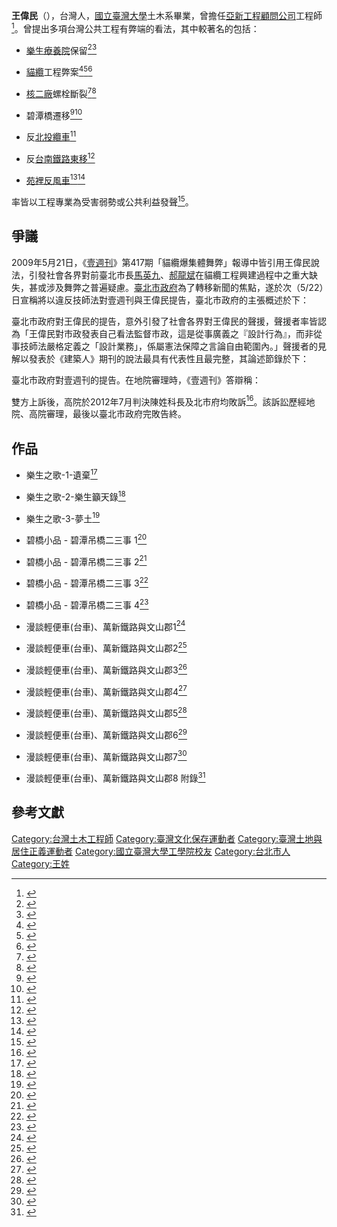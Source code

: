 {{Multiple issues|
{{pov|time=2017-04-09T16:56:46+00:00}}
{{Copy edit|time=2021-01-17T10:06:40+00:00}}
}}
'''王偉民'''（{{bd|1956年||||}}），台灣人，[[國立臺灣大學|國立臺灣大學]]土木系畢業，曾擔任[[亞新工程顧問公司|亞新工程顧問公司]]工程師<ref>{{cite|url=http://www.libertytimes.com.tw/2012/new/oct/28/today-taipei7-3.htm|title=王偉民小檔案|work=自由時報|author=陳曉宜|date=2012-10-28|accessdate=2013-09-10|archive-date=2012-11-15|archive-url=https://web.archive.org/web/20121115224014/http://www.libertytimes.com.tw/2012/new/oct/28/today-taipei7-3.htm|dead-url=no}}</ref>。曾提出多項台灣公共工程有弊端的看法，其中較著名的包括：

* [[樂生療養院|樂生療養院]]保留<ref>{{cite|url=http://news.ltn.com.tw/news/local/paper/626175|title=《真情人物》王偉民 守護「樂生」不離開|work=自由時報|author=陳曉宜|date=2012-10-28|accessdate=2015-09-25|archive-date=2015-09-25|archive-url=https://web.archive.org/web/20150925151407/http://news.ltn.com.tw/news/local/paper/626175|dead-url=no}}</ref><ref>{{cite|url=https://groups.google.com/forum/#!topic/yotu/N_m8ZrbTLJY|title=捷運局保證人定勝天，百姓祈禱天佑樂生－樂生走山倒數？！|work=破報|author=陳韋臻|date=2011-08-26|accessdate=2015-09-25|archive-date=2011-01-22|archive-url=http://arquivo.pt/wayback/20110122130054/https://groups.google.com/forum/#!topic/yotu/N_m8ZrbTLJY|dead-url=no}}</ref>

* [[貓纜|貓纜]]工程弊案<ref>{{cite|url=http://taiwan9.ning.com/forum/topics/gei-ma-ying-jiu-jiu-zhi-zhou?commentId=2235551%3AComment%3A302627|title=給馬英九就職週年的禮物 - 壹週刊爆貓纜集體舞弊！|work=台灣酒論壇|author=台灣酒論壇|date=2009-05-22|accessdate=2015-09-25|archive-date=2015-09-25|archive-url=https://web.archive.org/web/20150925170246/http://taiwan9.ning.com/forum/topics/gei-ma-ying-jiu-jiu-zhi-zhou?commentId=2235551%3AComment%3A302627|dead-url=no}}</ref><ref>{{cite|url=http://www.coolloud.org.tw/node/46517|title=全面體檢貓纜 專家籲 讓居民參與監督|work=自由時報|author=林恕暉|date=2009-09-15|accessdate=2015-09-25|archive-date=2015-09-25|archive-url=https://web.archive.org/web/20150925150852/http://www.coolloud.org.tw/node/46517|dead-url=no}}</ref><ref>{{cite|url=http://www.socialforce.net/blog/chen21457/444.html|title=越滾越大的貓纜弊案|work=TaiwanOnline|author=chen21457的心情日記|date=2009-10-15}}{{Dead link|date=2020年1月 |bot=InternetArchiveBot |fix-attempted=yes }}</ref>

* [[核二廠|核二廠]]螺栓斷裂<ref>{{cite|url=http://news.ltn.com.tw/news/focus/paper/577738|title=6支億元// 核二螺栓 網路1支2418元|work=自由時報|author=湯佳玲|date=2012-04-21|accessdate=2015-09-27|archive-date=2015-09-28|archive-url=https://web.archive.org/web/20150928033604/http://news.ltn.com.tw/news/focus/paper/577738|dead-url=no}}</ref><ref>{{cite|url=http://news.ltn.com.tw/news/life/paper/584883|title=核二廠螺栓 專家︰36支有瑕疵|work=自由時報|author=湯佳玲|date=2012-05-19|accessdate=2015-09-25|archive-date=2015-09-25|archive-url=https://web.archive.org/web/20150925145356/http://news.ltn.com.tw/news/life/paper/584883|dead-url=no}}</ref>

* 碧潭橋遷移<ref>{{cite|url=https://tw.news.yahoo.com/環盟批朱立倫-古蹟殺手-221819480.html|title=環盟批朱立倫「古蹟殺手」|work=自由時報|author=劉力仁|date=2013-07-19|deadurl=yes|archiveurl=https://web.archive.org/web/20160305210552/https://tw.news.yahoo.com/%E7%92%B0%E7%9B%9F%E6%89%B9%E6%9C%B1%E7%AB%8B%E5%80%AB-%E5%8F%A4%E8%B9%9F%E6%AE%BA%E6%89%8B-221819480.html|archivedate=2016-03-05}}</ref><ref>{{cite|url=http://twtext.blogspot.tw/2014/02/green-lake.html|title=王偉民：公民之聲：房子拆不好 碧潭吊橋都毀了|work=蘋果日報|author=陳玉梅|date=2014-02-17|deadurl=yes|archiveurl=https://web.archive.org/web/20150925155850/http://twtext.blogspot.tw/2014/02/green-lake.html|archivedate=2015-09-25}}</ref>

* 反[[北投纜車|北投纜車]]<ref>{{cite|url=http://sec.ncu.edu.tw/news/press_content.php?P_ID=15966|title=纜索距離太近　北纜恐成「碰碰車」|work=自由時報|author=黃其豪|date=2012-11-15|deadurl=yes|archiveurl=https://web.archive.org/web/20150925174651/http://sec.ncu.edu.tw/news/press_content.php?P_ID=15966|archivedate=2015-09-25}}</ref>

* 反[[台南鐵路東移|台南鐵路東移]]<ref>{{cite|url=https://www.youtube.com/watch?v=Stta_lwsJmw&app=desktop| title=02.06.2013 台南市區鐵路地下化計畫工程技術論壇 Live| work=youtube|author=youtube|date=2013-02-06}}</ref>

* [[苑裡反風車|苑裡反風車]]<ref>{{cite|url=http://anti-crazywindmills.blogspot.tw/2013/09/setback-nordexe500vestas400500-1400m20.html|title=永續風能，從苑裡出發 台灣環境草根力量論壇記錄 場次一 大型風車與環境公害：王偉民（資深工程師）|work=苑裡反瘋車自救會|author=苑裡反瘋車自救會|date=2013-09-06|accessdate=2015-09-25|archive-date=2015-09-25|archive-url=https://web.archive.org/web/20150925180438/http://anti-crazywindmills.blogspot.tw/2013/09/setback-nordexe500vestas400500-1400m20.html|dead-url=no}}</ref><ref>{{cite|url=http://e-info.org.tw/node/99338|title=舒適、健康、安全分三環 苑裡反瘋車提風機距離草案|work=環境資訊中心|author=賴品瑀|date=2014-05-15|accessdate=2015-09-27|archive-date=2015-09-27|archive-url=https://web.archive.org/web/20150927203626/http://e-info.org.tw/node/99338|dead-url=no}}</ref>

率皆以工程專業為受害弱勢或公共利益發聲<ref>{{cite|url=http://www.appledaily.com.tw/appledaily/article/headline/20130404/34931029/|title=人間異語：專業沉淪 台灣變蠻荒社會|work=蘋果日報|author=陳玉梅|date=2013-04-04|accessdate=2015-09-25|archive-date=2015-09-25|archive-url=https://web.archive.org/web/20150925153042/http://www.appledaily.com.tw/appledaily/article/headline/20130404/34931029/|dead-url=no}}</ref>。

== 爭議 ==
2009年5月21日，《[[壹週刊_(台灣)|壹週刊]]》第417期「貓纜爆集體舞弊」報導中皆引用王偉民說法，引發社會各界對前臺北市長[[馬英九|馬英九]]、[[郝龍斌|郝龍斌]]在貓纜工程興建過程中之重大缺失，甚或涉及舞弊之普遍疑慮。[[臺北市政府|臺北市政府]]為了轉移新聞的焦點，遂於次（5/22）日宣稱將以違反技師法對壹週刊與王偉民提告，臺北市政府的主張概述於下：

{{cquote|臺北市政府秘書長[[楊錫安|楊錫安]]稱王偉民並無任何的專業證照，既非大地技師，也非結構技師，更非水土保持技師，卻未經查證，到處散播不實言論，危言聳聽，並曾多次以其自稱的專業，要求市府變更工程規劃事宜。已經涉嫌違反《技師法》第45條之規定，無技師資格而擅自執行技師業務，可處2年以下有期徒刑、拘役或併科罰金。台北市法規會主委[[葉慶元|葉慶元]]稱將委託律師對《壹週刊》及王提出民事訴訟，請求新臺幣一元的象徵性損害賠償，並要求《壹週刊》以相同篇幅、版面在週刊上，以及在各大報頭版刊登半版廣告澄清、公開道歉。<ref>{{cite news|url=http://www.xydo.taipei.gov.tw/ct.asp?xItem=980935&ctNode=36376&mp=124121|title=針對週刊不實報導，北市府提告請求一元象徵性賠償|publisher=台北市文山區公所|date=2012-04-27|access-date=2013-09-10|archive-url=https://web.archive.org/web/20131211203355/http://www.xydo.taipei.gov.tw/ct.asp?xItem=980935&ctNode=36376&mp=124121|archive-date=2013-12-11|dead-url=yes}}</ref>}}

臺北市政府對王偉民的提告，意外引發了社會各界對王偉民的聲援，聲援者率皆認為「王偉民對市政發表自己看法監督市政，這是從事廣義之『設計行為』，而非從事技師法嚴格定義之「設計業務」，係屬憲法保障之言論自由範圍內。」聲援者的見解以發表於《建築人》期刊的說法最具有代表性且最完整，其論述節錄於下：

{{cquote|這位王姓工程師沒有技師執照，當然不能被政府單位、司法監察單位委託做鑑定人，不得從事技師的營業行為，但他要發表自己看法在非公權力的媒體上，都還在言論自由範圍之內！

技師法裡所謂的「研究、分析、試驗、評價、鑑定」當然是指最嚴格的定義，指的是在公文書、政府文件、司法監察單位從事鑑定、施工圖說、施工計劃等等、並簽名負責。就像我們一般指稱的「建築設計」，需由具建築師資格且執業的建築師為之，就最嚴格的定義而言，「建築設計」指的是建築執照那一套圖。但廣義的建築設計，若僅止於對建築的看法，未涉及政府公文書，一般也認為屬於設計行為。

台北市政府用最寬鬆的定義去解釋技師法裡的執業範圍及「研究、分析、試驗、評價、鑑定」的定義，只能說台北市政府的法律顧問只會望文生義罷了。假設有一民眾，發現某橋橋墩基座淘空、橋面伸縮縫加大，車行過有異聲，震動過大（以上都不需要土木專業，肉眼常識應可判斷之事），於是向媒體舉發；然後橋樑主管機關說，這位爆料的民眾不具土木技師、結構技師資格，所以先辦他擅自執行技師業務……

依現行「妨害名譽」刑法條文，幾乎只有在「全部都是捏造」的前提下才會被定罪與賠償。貓纜是公共議題，人人得以發表意見，甚至負面、厭惡的意見。除非這位王姓工程師發表的關鍵意見是他用[[Photoshop|Photoshop]]是自己偽造出來，攏係假e。你台北市政府的貓纜工程既然出了那麼大的錯，已是既成事實，……，面對各種質疑之處，你台北市政府只有解釋的份。

台北市政府反過來控告別人的質疑，這玩笑就開太大了。……，沒有建築師資格的人在本站發表「台北[[建成圓環|建成圓環]]設計施工有問題」的言論，大概也等著被台北市政府郝龍斌控告啦。<ref>{{cite|url=http://bbs.archi.sdnl.org/viewtopic.php?t=2045| title=嚴正抗議台北市政府對貓纜弊案爆料者提告| work=建築人|author=建築人|date=2009-05-21}}</ref>}}

{{來源請求|事後有關對於《壹週刊》與王偉民提告的開庭或和解，臺北市政府從未主動有新聞傳出，亦未見《壹週刊》有公開道歉舉措。}}

{{來源請求|事實上，臺北市政府對王偉民的提告，在王偉民未及出庭之前，經參與連署學者交大教授[[劉俊秀_(1952年)|劉俊秀]]出庭作證後，逕由地院予以駁回而早早結案。}}

臺北市政府對壹週刊的提告。在地院審理時，《壹週刊》答辯稱：

{{cquote|報導是引述曾出席[[行政院公共工程委員會|行政院工程會]]的專業人士王偉民的說法，並出示台大教授[[蔡丁貴|蔡丁貴]]等7位學者專家簽署的連署書，證明文章所披露貓纜塔柱確有4個重大缺失，有相當可信的基礎，週刊已善盡查證」，獲法官認可，判決一塊錢都不必賠給北市府，也不必澄清，僅陳姓科長獲判賠名譽損失一塊錢。<ref>{{cite|url=http://main9.pixnet.net/blog/post/13166351-520馬英九醜聞罩頂，貓纜爆集體舞弊-＜貓纜|title=520馬英九醜聞罩頂，貓纜爆集體舞弊<貓纜集體舞弊？>告|work=自由時報|author=張文川|date=2010-08-25}}{{dead link|date=2018年3月 |bot=InternetArchiveBot |fix-attempted=yes }}</ref>}}

雙方上訴後，高院於2012年7月判決陳姓科長及北市府均敗訴<ref>{{cite|url=http://www.appledaily.com.tw/appledaily/article/headline/20120726/34395153/|title=《壹週刊》報導貓纜舞弊 北市府敗訴|work=蘋果日報|author=丁牧群、蔡亞樺|date=2012-07-26|accessdate=2015-09-27|archive-date=2012-08-29|archive-url=https://web.archive.org/web/20120829203858/http://www.appledaily.com.tw/appledaily/article/headline/20120726/34395153|dead-url=no}}</ref>。該訴訟歷經地院、高院審理，最後以臺北市政府完敗告終。

{{or|然而，臺北市政府以提告來汙名化王偉民的策略，藉以轉移事件剛批露時的新聞焦點與壓力，仍然是大獲成功的。}}

== 作品 ==
* 樂生之歌-1-遺棄<ref>{{cite|url=https://www.youtube.com/watch?v=1-oaZmSr3pw|title=樂生之歌-1-遺棄|work=公視新聞網/新聞議題中心|author=王偉民|date=2010-08-26|accessdate=2015-09-25|archive-date=2016-04-02|archive-url=https://web.archive.org/web/20160402193249/https://www.youtube.com/watch?v=1-oaZmSr3pw|dead-url=no}}</ref>

* 樂生之歌-2-樂生籲天錄<ref>{{cite|url=https://www.youtube.com/watch?v=NJcZwryZFyw|title=樂生之歌-2-樂生籲天錄|work=公視新聞網/新聞議題中心|author=王偉民|date=2010-08-26|accessdate=2015-09-25|archive-date=2016-03-16|archive-url=https://web.archive.org/web/20160316165649/https://www.youtube.com/watch?v=NJcZwryZFyw|dead-url=no}}</ref>

* 樂生之歌-3-夢土<ref>{{cite|url=https://www.youtube.com/watch?v=3zDN9GWW5CY|title=樂生之歌-3-夢土|work=公視新聞網/新聞議題中心|author=王偉民|date=2010-08-26|accessdate=2015-09-25|archive-date=2016-03-17|archive-url=https://web.archive.org/web/20160317013943/https://www.youtube.com/watch?v=3zDN9GWW5CY|dead-url=no}}</ref>

* 碧橋小品 - 碧潭吊橋二三事 1<ref>{{cite|url=https://public0306.wordpress.com/2015/09/27/碧橋小品/|title=碧橋小品 - 碧潭吊橋二三事 1|work=public0306|author=王偉民|date=2013-10-31|accessdate=2020-09-14|archive-date=2019-11-29|archive-url=https://web.archive.org/web/20191129111536/https://public0306.wordpress.com/2015/09/27/%e7%a2%a7%e6%a9%8b%e5%b0%8f%e5%93%81/|dead-url=no}}</ref>

* 碧橋小品 - 碧潭吊橋二三事 2<ref>{{cite|url=https://public0306.wordpress.com/2015/09/27/碧橋小品2/|title=碧橋小品 - 碧潭吊橋二三事 2|work=public0306|author=王偉民|date=2013-10-31|accessdate=2020-09-14|archive-date=2019-11-30|archive-url=https://web.archive.org/web/20191130200312/https://public0306.wordpress.com/2015/09/27/%e7%a2%a7%e6%a9%8b%e5%b0%8f%e5%93%812/|dead-url=no}}</ref>

* 碧橋小品 - 碧潭吊橋二三事 3<ref>{{cite|url=https://public0306.wordpress.com/2015/10/07/碧橋小品3/|title=碧橋小品 - 碧潭吊橋二三事 3|work=public0306|author=王偉民|date=2013-10-31|accessdate=2020-09-14|archive-date=2019-12-01|archive-url=https://web.archive.org/web/20191201125704/https://public0306.wordpress.com/2015/10/07/%e7%a2%a7%e6%a9%8b%e5%b0%8f%e5%93%813/|dead-url=no}}</ref>

* 碧橋小品 - 碧潭吊橋二三事 4<ref>{{cite|url=https://public0306.wordpress.com/2015/10/08/碧橋小品4/|title=碧橋小品 - 碧潭吊橋二三事 4|work=public0306|author=王偉民|date=2014-04-14|accessdate=2020-09-14|archive-date=2019-11-29|archive-url=https://web.archive.org/web/20191129052112/https://public0306.wordpress.com/2015/10/08/%e7%a2%a7%e6%a9%8b%e5%b0%8f%e5%93%814/|dead-url=no}}</ref>

* 漫談輕便車(台車)、萬新鐵路與文山郡1<ref>{{cite|url=https://public0306.wordpress.com/2015/11/06/漫談輕便車、萬新鐵路與文山郡/|title=漫談輕便車(台車)、萬新鐵路與文山郡1|work=public0306|author=王偉民|date=2015-11-06|accessdate=2020-09-14|archive-date=2019-11-30|archive-url=https://web.archive.org/web/20191130021006/https://public0306.wordpress.com/2015/11/06/%e6%bc%ab%e8%ab%87%e8%bc%95%e4%be%bf%e8%bb%8a%e3%80%81%e8%90%ac%e6%96%b0%e9%90%b5%e8%b7%af%e8%88%87%e6%96%87%e5%b1%b1%e9%83%a1/|dead-url=no}}</ref>

* 漫談輕便車(台車)、萬新鐵路與文山郡2<ref>{{cite|url=https://public0306.wordpress.com/2015/11/06/漫談輕便車、萬新鐵路與文山郡2/|title=漫談輕便車(台車)、萬新鐵路與文山郡2|work=public0306|author=王偉民|date=2015-11-06|accessdate=2020-09-14|archive-date=2019-11-29|archive-url=https://web.archive.org/web/20191129101118/https://public0306.wordpress.com/2015/11/06/%e6%bc%ab%e8%ab%87%e8%bc%95%e4%be%bf%e8%bb%8a%e3%80%81%e8%90%ac%e6%96%b0%e9%90%b5%e8%b7%af%e8%88%87%e6%96%87%e5%b1%b1%e9%83%a12/|dead-url=no}}</ref>

* 漫談輕便車(台車)、萬新鐵路與文山郡3<ref>{{cite|url=https://public0306.wordpress.com/2015/11/06/漫談輕便車、萬新鐵路與文山郡3/|title=漫談輕便車(台車)、萬新鐵路與文山郡3|work=public0306|author=王偉民|date=2015-11-06|accessdate=2020-09-14|archive-date=2019-11-30|archive-url=https://web.archive.org/web/20191130031516/https://public0306.wordpress.com/2015/11/06/%e6%bc%ab%e8%ab%87%e8%bc%95%e4%be%bf%e8%bb%8a%e3%80%81%e8%90%ac%e6%96%b0%e9%90%b5%e8%b7%af%e8%88%87%e6%96%87%e5%b1%b1%e9%83%a13/|dead-url=no}}</ref>

* 漫談輕便車(台車)、萬新鐵路與文山郡4<ref>{{cite|url=https://public0306.wordpress.com/2016/5/16/漫談輕便車-台車、萬新鐵路與文山郡4-2/|title=漫談輕便車(台車)、萬新鐵路與文山郡4|work=public0306|author=王偉民|date=2015-11-06|accessdate=2020-09-14|archive-date=2019-08-13|archive-url=https://web.archive.org/web/20190813184613/https://public0306.wordpress.com/2016/5/16/%E6%BC%AB%E8%AB%87%E8%BC%95%E4%BE%BF%E8%BB%8A-%E5%8F%B0%E8%BB%8A%E3%80%81%E8%90%AC%E6%96%B0%E9%90%B5%E8%B7%AF%E8%88%87%E6%96%87%E5%B1%B1%E9%83%A14-2/|dead-url=no}}</ref>

* 漫談輕便車(台車)、萬新鐵路與文山郡5<ref>{{cite|url=https://public0306.wordpress.com/2016/5/16/漫談輕便車-台車、萬新鐵路與文山郡5/|title=漫談輕便車(台車)、萬新鐵路與文山郡5|work=public0306|author=王偉民|date=2015-11-06|accessdate=2020-09-14|archive-date=2019-08-11|archive-url=https://web.archive.org/web/20190811154700/https://public0306.wordpress.com/2016/5/16/%E6%BC%AB%E8%AB%87%E8%BC%95%E4%BE%BF%E8%BB%8A-%E5%8F%B0%E8%BB%8A%E3%80%81%E8%90%AC%E6%96%B0%E9%90%B5%E8%B7%AF%E8%88%87%E6%96%87%E5%B1%B1%E9%83%A15/|dead-url=no}}</ref>

* 漫談輕便車(台車)、萬新鐵路與文山郡6<ref>{{cite|url=https://public0306.wordpress.com/2016/5/16/漫談輕便車-台車、萬新鐵路與文山郡6-2/|title=漫談輕便車(台車)、萬新鐵路與文山郡6|work=public0306|author=王偉民|date=2015-11-06|accessdate=2020-09-14|archive-date=2019-08-15|archive-url=https://web.archive.org/web/20190815103957/https://public0306.wordpress.com/2016/5/16/%E6%BC%AB%E8%AB%87%E8%BC%95%E4%BE%BF%E8%BB%8A-%E5%8F%B0%E8%BB%8A%E3%80%81%E8%90%AC%E6%96%B0%E9%90%B5%E8%B7%AF%E8%88%87%E6%96%87%E5%B1%B1%E9%83%A16-2/|dead-url=no}}</ref>

* 漫談輕便車(台車)、萬新鐵路與文山郡7<ref>{{cite|url=https://public0306.wordpress.com/2016/5/16/漫談輕便車-台車、萬新鐵路與文山郡7/|title=漫談輕便車(台車)、萬新鐵路與文山郡7|work=public0306|author=王偉民|date=2015-11-06|accessdate=2020-09-14|archive-date=2019-08-18|archive-url=https://web.archive.org/web/20190818220729/https://public0306.wordpress.com/2016/5/16/%E6%BC%AB%E8%AB%87%E8%BC%95%E4%BE%BF%E8%BB%8A-%E5%8F%B0%E8%BB%8A%E3%80%81%E8%90%AC%E6%96%B0%E9%90%B5%E8%B7%AF%E8%88%87%E6%96%87%E5%B1%B1%E9%83%A17/|dead-url=no}}</ref>

* 漫談輕便車(台車)、萬新鐵路與文山郡8 附錄<ref>{{cite|url=https://public0306.wordpress.com/2016/5/16/漫談輕便車-台車、萬新鐵路與文山郡8附錄/|title=漫談輕便車(台車)、萬新鐵路與文山郡8 附錄|work=public0306|author=王偉民|date=2015-11-06|accessdate=2020-09-14|archive-date=2019-08-16|archive-url=https://web.archive.org/web/20190816145902/https://public0306.wordpress.com/2016/5/16/%E6%BC%AB%E8%AB%87%E8%BC%95%E4%BE%BF%E8%BB%8A-%E5%8F%B0%E8%BB%8A%E3%80%81%E8%90%AC%E6%96%B0%E9%90%B5%E8%B7%AF%E8%88%87%E6%96%87%E5%B1%B1%E9%83%A18%E9%99%84%E9%8C%84/|dead-url=no}}</ref>

== 參考文獻 ==
{{reflist|3}}

[[Category:台灣土木工程師|Category:台灣土木工程師]]
[[Category:臺灣文化保存運動者|Category:臺灣文化保存運動者]]
[[Category:臺灣土地與居住正義運動者|Category:臺灣土地與居住正義運動者]]
[[Category:國立臺灣大學工學院校友|Category:國立臺灣大學工學院校友]]
[[Category:台北市人|Category:台北市人]]
[[Category:王姓|Category:王姓]]